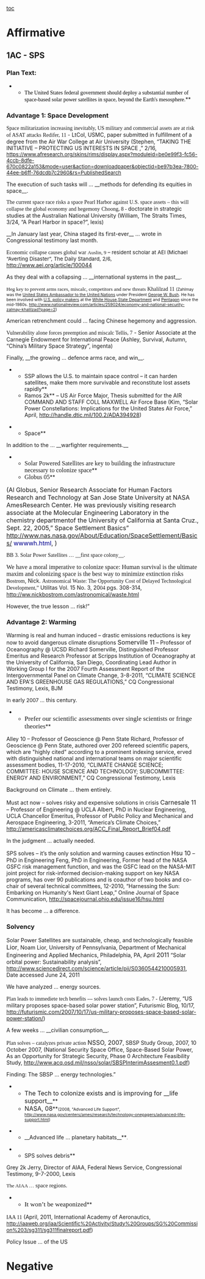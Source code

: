 [[toc]]
=Affirmative= 
==1AC - SPS== 

===Plan Text:=== 
**<span style="color: windowtext; font-family: 'Times New Roman',serif;">The United States federal government should deploy a substantial number of space-based solar power satellites in space, beyond the Earth's mesosphere.</span>**

===Advantage 1: Space Development=== 

<span style="font-family: 'Georgia Bold',serif;">Space militarization increasing inevitably, US military and commercial assets are at risk of ASAT attacks</span>
<span style="font-family: 'Georgia Bold',serif;">Redifer, 11 </span>- LtCol, USMC, paper submitted in fulfillment of a degree from the Air War College at Air University (Stephen, “TAKING THE INITIATIVE – PROTECTING US INTERESTS IN SPACE ,” 2/16,
<span style="font-size: 10pt; text-decoration: none;">[[https://www.afresearch.org/skins/rims/display.aspx?moduleid=be0e99f3-fc56-4ccb-8dfe-670c0822a153&mode=user&action=downloadpaper&objectid=be97b3ea-7800-44ee-b6ff-76dcdb7c2960&rs=PublishedSearch]]</span>

The execution of such tasks will … __methods for defending its equities in space__.

<span style="font-family: 'Georgia Bold',serif;">The current space race risks a space Pearl Harbor against U.S. space assets – this will collapse the global economy and hegemony</span>
<span style="font-family: 'Georgia Bold',serif;">Choong, 8 - </span>doctorate in strategic studies at the Australian National University (William, The Straits Times, 3/24, “A Pearl Harbor in space?”, lexis)

__In January last year, China staged its first-ever__ ... wrote in Congressional testimony last month.

<span style="font-family: 'Georgia Bold',serif;">Economic collapse causes global war</span>
<span style="font-family: 'Georgia Bold',serif; font-size: 10pt;">Auslin, 9</span><span style="font-size: 10pt;"> – resident scholar at AEI (Michael “Averting Disaster”, The Daily Standard, 2/6, </span>http://www.aei.org/article/100044

As they deal with a collapsing … __international systems in the past__.

<span style="font-family: 'Georgia Bold',serif; font-size: 10pt;">Heg key to prevent arms races, miscalc, competitors and new threats</span>
<span style="font-family: 'Georgia Bold',serif;">Khalilzad 11 </span><span style="font-size: 8pt;">(Zahlmay was the </span><span style="font-size: 8pt; text-decoration: none;">[[http://en.wikipedia.org/wiki/United_States_Ambassador_to_the_United_Nations|United States Ambassador to the United Nations]]</span><span style="font-size: 8pt;"> under President </span><span style="font-size: 8pt; text-decoration: none;">[[http://en.wikipedia.org/wiki/George_W._Bush|George W. Bush]]</span><span style="font-size: 8pt;">. He has been involved with </span><span style="font-size: 8pt; text-decoration: none;">[[http://en.wikipedia.org/wiki/Politics_of_the_United_States|U.S. policy makers]]</span><span style="font-size: 8pt;"> at the </span><span style="font-size: 8pt; text-decoration: none;">[[http://en.wikipedia.org/wiki/White_House|White House]]</span><span style="font-size: 8pt;">,</span><span style="font-size: 8pt; text-decoration: none;">[[http://en.wikipedia.org/wiki/State_Department|State Department]]</span><span style="font-size: 8pt;"> and </span><span style="font-size: 8pt; text-decoration: none;">[[http://en.wikipedia.org/wiki/The_Pentagon|Pentagon]]</span><span style="font-size: 8pt;"> since the mid-1980s. </span><span style="font-size: 8pt; text-decoration: none;">[[http://www.nationalreview.com/articles/259024/economy-and-national-security-zalmay-khalilzad?page=2]]</span><span style="font-size: 8pt;">)</span>

<span class="Underline">American retrenchment could … </span>facing Chinese hegemony and aggression.

<span style="font-family: 'Georgia Bold',serif;">Vulnerability alone forces preemption and miscalc </span>
<span style="font-family: 'Georgia Bold',serif;">Tellis, 7</span> - Senior Associate at the Carnegie Endowment for International Peace (Ashley, Survival, Autumn, “China’s Military Space Strategy”, ingenta)

Finally, __the growing … defence arms race, and win__.

**SSP allows the U.S. to maintain space control – it can harden satellites, make them more survivable and reconstitute lost assets rapidly**
**Ramos 2k** – US Air Force Major, Thesis submitted for the AIR COMMAND AND STAFF COLL MAXWELL Air Force Base (Kim, “Solar Power Constellations: Implications for the United States Air Force,” April, <span style="color: black; text-decoration: none;">[[http://handle.dtic.mil/100.2/ADA394928]]</span>)

**Space**
In addition to the … __warfighter requirements.__

**<span style="font-family: 'Times New Roman',serif; font-size: 12pt;">Solar Powered Satellites are key to building the infrastructure necessary to colonize space</span>**
**<span style="font-family: 'Times New Roman',serif; font-size: 12pt;">Globus 05</span>**
<span style="font-size: 12pt;">(Al Globus, Senior Research Associate for Human Factors Research and Technology at San Jose State University at NASA AmesResearch Center. He was previously visiting research associate at the Molecular Engineering Laboratory in the chemistry departmentof the University of California at Santa Cruz., Sept. 22, 2005,” Space Settlement Basics” </span><span style="color: #00008f; font-size: 12pt;">http://www.nas.nasa.gov/About/Education/SpaceSettlement/Basics/ wwwwh.html</span><span style="font-size: 12pt;">, )</span>

<span style="font-family: 'Times New Roman',serif;">BB 3. Solar Power Satellites … __first space colony__.</span>

<span style="font-family: 'Georgia Bold',serif; font-size: 12pt;">We have a moral imperative to colonize space: Human survival is the ultimate maxim and colonizing space is the best way to minimize extinction risks</span>
<span style="font-family: 'Georgia Bold',serif;">Bostrom</span>, Nick. <span style="font-family: 'Georgia Italic',serif;">Astronomical Waste: The Opportunity Cost of Delayed Technological Development,”</span> Utilitas Vol. 15 No. 3, 20<span style="font-family: 'Georgia Bold',serif;">04</span> pgs. 308-314, http://ww.nickbostrom.com/astronomical/waste.html

However, the true lesson … risk!”

===Advantage 2: Warming=== 

Warming is real and human induced – drastic emissions reductions is key now to avoid dangerous climate disruptions
<span style="font-size: 12pt;">Somerville 11</span> – Professor of Oceanography @ UCSD
Richard Somerville, Distinguished Professor Emeritus and Research Professor at Scripps Institution of Oceanography at the University of California, San Diego, Coordinating Lead Author in Working Group I for the 2007 Fourth Assessment Report of the Intergovernmental Panel on Climate Change, 3-8-2011, “CLIMATE SCIENCE AND EPA'S GREENHOUSE GAS REGULATIONS,” CQ Congressional Testimony, Lexis, BJM

<span style="font-size: 10pt;">In</span> early <span style="font-size: 10pt;">2007 …</span> this century.

**<span style="font-family: 'Lucida Grande'; font-size: 13pt;">Prefer our scientific assessments over single scientists or fringe theories</span>**
<span class="StyleStyleBold12pt">Alley 10 – Professor of Geoscience @ Penn State</span>
Richard, Professor of Geoscience @ Penn State, authored over 200 refereed scientific papers, which are "highly cited" according to a prominent indexing service, erved with distinguished national and international teams on major scientific assessment bodies, 11-17-2010, “CLIMATE CHANGE SCIENCE; COMMITTEE: HOUSE SCIENCE AND TECHNOLOGY;
SUBCOMMITTEE: ENERGY AND ENVIRONMENT,” CQ Congressional Testimony, Lexis

<span style="font-size: 11pt;">Background on Climate … them entirely.</span>

Must act now – solves risky and expensive solutions in crisis
<span style="font-size: 12pt;">Carnesale 11</span> – Professor of Engineering @ UCLA
Albert, PhD in Nuclear Engineering, UCLA Chancellor Emeritus, Professor of Public Policy and Mechanical and Aerospace Engineering, 3-2011, “America’s Climate Choices,” http://americasclimatechoices.org/ACC_Final_Report_Brief04.pdf

In the judgment … actually needed.

SPS solves – it’s the only solution and warming causes extinction
<span style="font-size: 12pt;">Hsu 10</span> – PhD in Engineering
Feng, PhD in Engineering, Former head of the NASA GSFC risk management function, and was the GSFC lead on the NASA-MIT joint project for risk-informed decision-making support on key NASA programs, has over 90 publications and is coauthor of two books and co-chair of several technical committees, 12-2010, “Harnessing the Sun: Embarking on Humanity's Next Giant Leap,” Online Journal of Space Communication, http://spacejournal.ohio.edu/issue16/hsu.html

It has become … <span style="font-size: 10pt;"> a difference</span>.

===Solvency=== 

Solar Power Satellites are sustainable, cheap, and technologically feasible
<span style="font-size: 12pt;">Lior</span>, Noam Lior, University of Pennsylvania, Department of Mechanical Engineering and Applied Mechanics, Philadelphia, PA, April <span style="font-size: 12pt;">2011</span> “Solar orbital power: Sustainability analysis”, http://www.sciencedirect.com/science/article/pii/S0360544210005931, Date accessed June 24, 2011

We have analyzed … energy sources<span class="UnderlineChar">.</span>

<span style="font-family: 'Georgia Bold',serif;">Plan leads to immediete tech benefits --- solves launch costs </span>
<span style="font-family: 'Georgia Bold',serif;">Eades, 7 - </span>(Jeremy, “US military proposes space-based solar power station”, Futurismic Blog, 10/17, <span style="text-decoration: none;">[[http://futurismic.com/2007/10/17/us-military-proposes-space-based-solar-power-station/]]</span>)

A few weeks … __civilian consumption__.

<span style="font-family: 'Georgia Bold',serif;">Plan solves – catalyzes private action</span>
<span style="font-size: 12pt;">NSSO, 2007</span>, SBSP Study Group, 2007, 10 October 2007, (National Security Space Office, Space-Based Solar Power, As an Opportunity for Strategic Security, Phase 0 Architecture Feasibility Study, <span style="text-decoration: none;">[[http://www.acq.osd.mil/nsso/solar/SBSPInterimAssesment0.1.pdf]]</span>)

Finding: The SBSP … energy technologies.”

**<span style="font-size: 12pt;">The Tech to colonize exists and is improving for __life support__</span>**
**<span style="font-size: 12pt;">NASA, 08</span>**<span style="font-size: 8pt;">(2008, "Advanced Life Support", <span style="text-decoration: none;">[[http://www.nasa.gov/centers/ames/research/technology-onepagers/advanced-life-support.html]]</span>)</span>

**__Advanced life … planetary habitats__**<span style="font-size: 8pt;">.</span>

**SPS solves debris**
<span class="StyleStyleBold12pt">Grey 2k </span>
Jerry, Director of AIAA, Federal News Service, Congressional Testimony, 9-7-2000, Lexis

<span style="font-family: Georgia,serif; font-size: 10pt;">The AIAA …</span><span style="font-family: Georgia,serif; font-size: 11pt;"> space regions.</span>

**<span style="font-family: 'Lucida Grande'; font-size: 13pt;">It won’t be weaponized</span>**
<span style="font-family: 'Georgia Bold',serif;">IAA 11</span> (April, 2011, International Academy of Aeronautics, <span style="font-size: 10pt; text-decoration: none;">[[http://iaaweb.org/iaa/Scientific%20Activity/Study%20Groups/SG%20Commission%203/sg311/sg311finalreport.pdf]]</span>)

Policy Issue … of the US

=Negative=
